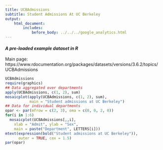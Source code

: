 ```yaml
---
title: UCBAdmissions
subtitle: Student Admissions At UC Berkeley
output:
    html_document:
        includes:
            before_body: ../../../google_analytics.html
---
```


#### *A pre-loaded example dataset in R*
Main page: https://www.rdocumentation.org/packages/datasets/versions/3.6.2/topics/UCBAdmissions

```r
UCBAdmissions
require(graphics)
## Data aggregated over departments
apply(UCBAdmissions, c(1, 2), sum)
mosaicplot(apply(UCBAdmissions, c(1, 2), sum),
           main = "Student admissions at UC Berkeley")
## Data for individual departments
opar <- par(mfrow = c(2, 3), oma = c(0, 0, 2, 0))
for(i in 1:6)
  mosaicplot(UCBAdmissions[,,i],
    xlab = "Admit", ylab = "Sex",
    main = paste("Department", LETTERS[i]))
mtext(expression(bold("Student admissions at UC Berkeley")),
      outer = TRUE, cex = 1.5)
par(opar)
```
